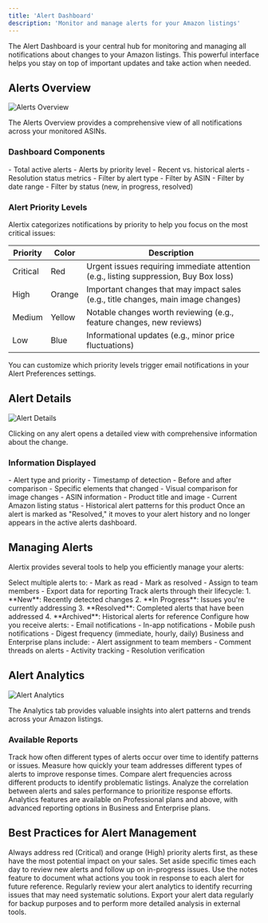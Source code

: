 ```yaml
---
title: 'Alert Dashboard'
description: 'Monitor and manage alerts for your Amazon listings'
---
```


The Alert Dashboard is your central hub for monitoring and managing all notifications about changes to your Amazon listings. This powerful interface helps you stay on top of important updates and take action when needed.

## Alerts Overview

<Frame>
  <img src="/images/main-dashboard.png" alt="Alerts Overview" />
</Frame>

The Alerts Overview provides a comprehensive view of all notifications across your monitored ASINs.

### Dashboard Components

<CardGroup cols={2}>
  <Card title="Alert Summary" icon="bell">
    - Total active alerts
    - Alerts by priority level
    - Recent vs. historical alerts
    - Resolution status metrics
  </Card>
  
  <Card title="Filtering Options" icon="filter">
    - Filter by alert type
    - Filter by ASIN
    - Filter by date range
    - Filter by status (new, in progress, resolved)
  </Card>
</CardGroup>

### Alert Priority Levels

Alertix categorizes notifications by priority to help you focus on the most critical issues:

| Priority | Color | Description |
|----------|-------|-------------|
| Critical | Red | Urgent issues requiring immediate attention (e.g., listing suppression, Buy Box loss) |
| High | Orange | Important changes that may impact sales (e.g., title changes, main image changes) |
| Medium | Yellow | Notable changes worth reviewing (e.g., feature changes, new reviews) |
| Low | Blue | Informational updates (e.g., minor price fluctuations) |

<Tip>
  You can customize which priority levels trigger email notifications in your Alert Preferences settings.
</Tip>

## Alert Details

<Frame>
  <img src="/images/asin-detail.png" alt="Alert Details" />
</Frame>

Clicking on any alert opens a detailed view with comprehensive information about the change.

### Information Displayed

<Tabs>
  <Tab title="Change Details">
    - Alert type and priority
    - Timestamp of detection
    - Before and after comparison
    - Specific elements that changed
    - Visual comparison for image changes
  </Tab>
  
  <Tab title="Product Context">
    - ASIN information
    - Product title and image
    - Current Amazon listing status
    - Historical alert patterns for this product
  </Tab>
</Tabs>

<Warning>
  Once an alert is marked as "Resolved," it moves to your alert history and no longer appears in the active alerts dashboard.
</Warning>

## Managing Alerts

Alertix provides several tools to help you efficiently manage your alerts:

<AccordionGroup>
  <Accordion title="Bulk Actions">
    Select multiple alerts to:
    - Mark as read
    - Mark as resolved
    - Assign to team members
    - Export data for reporting
  </Accordion>
  
  <Accordion title="Alert Workflow">
    Track alerts through their lifecycle:
    1. **New**: Recently detected changes
    2. **In Progress**: Issues you're currently addressing
    3. **Resolved**: Completed alerts that have been addressed
    4. **Archived**: Historical alerts for reference
  </Accordion>
  
  <Accordion title="Notification Settings">
    Configure how you receive alerts:
    - Email notifications
    - In-app notifications
    - Mobile push notifications
    - Digest frequency (immediate, hourly, daily)
  </Accordion>
  
  <Accordion title="Team Collaboration">
    Business and Enterprise plans include:
    - Alert assignment to team members
    - Comment threads on alerts
    - Activity tracking
    - Resolution verification
  </Accordion>
</AccordionGroup>

## Alert Analytics

<Frame>
  <img src="/images/alert-analytics.png" alt="Alert Analytics" />
</Frame>

The Analytics tab provides valuable insights into alert patterns and trends across your Amazon listings.

### Available Reports

<CardGroup cols={2}>
  <Card title="Alert Frequency" icon="chart-line">
    Track how often different types of alerts occur over time to identify patterns or issues.
  </Card>
  
  <Card title="Resolution Time" icon="clock">
    Measure how quickly your team addresses different types of alerts to improve response times.
  </Card>
  
  <Card title="ASIN Comparison" icon="balance-scale">
    Compare alert frequencies across different products to identify problematic listings.
  </Card>
  
  <Card title="Alert Impact" icon="chart-pie">
    Analyze the correlation between alerts and sales performance to prioritize response efforts.
  </Card>
</CardGroup>

<Info>
  Analytics features are available on Professional plans and above, with advanced reporting options in Business and Enterprise plans.
</Info>

## Best Practices for Alert Management

<Steps>
  <Step title="Prioritize Critical Alerts">
    Always address red (Critical) and orange (High) priority alerts first, as these have the most potential impact on your sales.
  </Step>
  
  <Step title="Establish a Routine">
    Set aside specific times each day to review new alerts and follow up on in-progress issues.
  </Step>
  
  <Step title="Document Actions Taken">
    Use the notes feature to document what actions you took in response to each alert for future reference.
  </Step>
  
  <Step title="Analyze Patterns">
    Regularly review your alert analytics to identify recurring issues that may need systematic solutions.
  </Step>
</Steps>

<Tip>
  Export your alert data regularly for backup purposes and to perform more detailed analysis in external tools.
</Tip>
